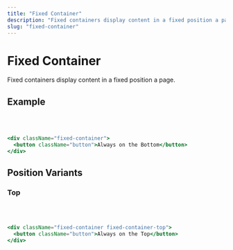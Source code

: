 ```yaml
---
title: "Fixed Container"
description: "Fixed containers display content in a fixed position a page."
slug: "fixed-container"
---
```


# Fixed Container

Fixed containers display content in a fixed position a page.

## Example

<FixedContainerDemo position="bottom" />
<br />
<br />

```jsx
<div className="fixed-container">
  <button className="button">Always on the Bottom</button>
</div>
```

## Position Variants

### Top

<FixedContainerDemo position="top" />
<br />
<br />

```jsx
<div className="fixed-container fixed-container-top">
  <button className="button">Always on the Top</button>
</div>
```
